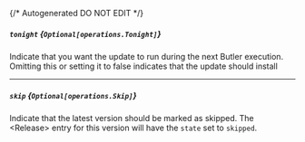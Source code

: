 {/* Autogenerated DO NOT EDIT  */}

##### `tonight` *{`Optional[operations.Tonight]`}*
Indicate that you want the update to run during the next Butler execution. Omitting this or setting it to false indicates that the update should install
<Collapsible openLabel={Labels.showProperties} closeLabel={Labels.hideProperties}>
    <Tonight/>
</Collapsible>

---
##### `skip` *{`Optional[operations.Skip]`}*
Indicate that the latest version should be marked as skipped. The \<Release\> entry for this version will have the `state` set to `skipped`.
<Collapsible openLabel={Labels.showProperties} closeLabel={Labels.hideProperties}>
    <Skip/>
</Collapsible>


